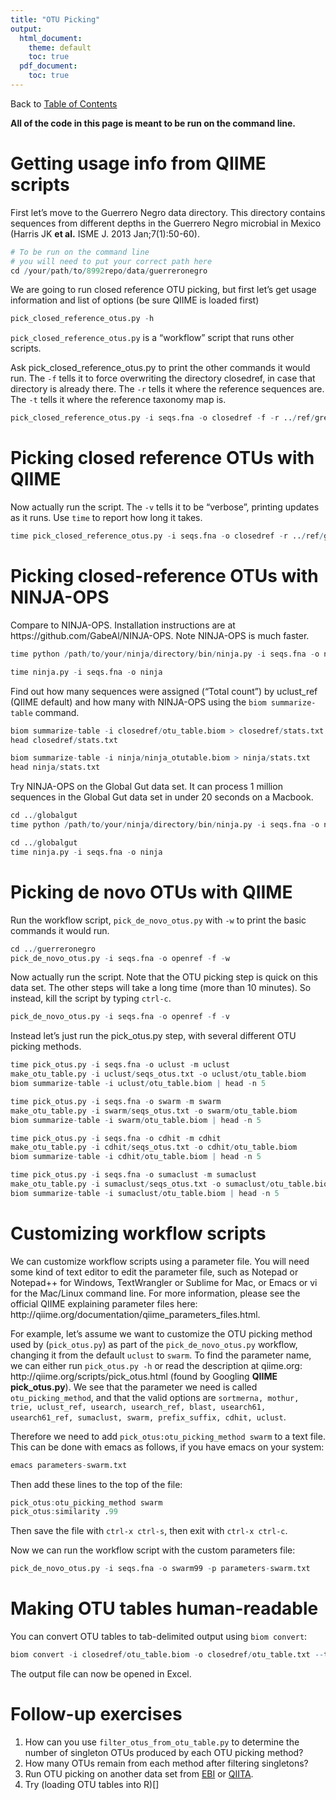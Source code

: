 ```yaml
---
title: "OTU Picking"
output:
  html_document:
    theme: default
    toc: true
  pdf_document:
    toc: true
---
```

Back to [Table of Contents](index.html)  

**All of the code in this page is meant to be run on the command line.**

# Getting usage info from QIIME scripts

First let's move to the Guerrero Negro data directory. This directory contains sequences from different depths in the Guerrero Negro microbial in Mexico (Harris JK **et al.** ISME J. 2013 Jan;7(1):50-60).
```r
# To be run on the command line
# you will need to put your correct path here
cd /your/path/to/8992repo/data/guerreronegro
```

We are going to run closed reference OTU picking, but first let's get usage
information and list of options (be sure QIIME is loaded first)
```r
pick_closed_reference_otus.py -h
```

`pick_closed_reference_otus.py` is a "workflow" script that runs other scripts.

Ask pick_closed_reference_otus.py to print the other commands it would run.
The `-f` tells it to force overwriting the directory closedref, in case
that directory is already there. The `-r` tells it where the reference
sequences are. The `-t` tells it where the reference taxonomy map is.

```r
pick_closed_reference_otus.py -i seqs.fna -o closedref -f -r ../ref/greengenes/97_otus.fasta -t ../ref/greengenes/97_otu_taxonomy.txt -w 
```

# Picking closed reference OTUs with QIIME
Now actually run the script. The `-v` tells it to be "verbose", printing
updates as it runs. Use `time` to report how long it takes.
```r
time pick_closed_reference_otus.py -i seqs.fna -o closedref -r ../ref/greengenes/97_otus.fasta -t ../ref/greengenes/97_otu_taxonomy.txt -f -v
```

# Picking closed-reference OTUs with NINJA-OPS
Compare to NINJA-OPS. Installation instructions are at https://github.com/GabeAl/NINJA-OPS.
Note NINJA-OPS is much faster.
```r
time python /path/to/your/ninja/directory/bin/ninja.py -i seqs.fna -o ninja
```

```r
time ninja.py -i seqs.fna -o ninja
```

Find out how many sequences were assigned ("Total count")
by uclust_ref (QIIME default)
and how many with NINJA-OPS using the `biom summarize-table` command.
```r
biom summarize-table -i closedref/otu_table.biom > closedref/stats.txt
head closedref/stats.txt
```

```r
biom summarize-table -i ninja/ninja_otutable.biom > ninja/stats.txt
head ninja/stats.txt
```

Try NINJA-OPS on the Global Gut data set. It can process 1 million
sequences in the Global Gut data set in under 20 seconds on a Macbook.
```r
cd ../globalgut
time python /path/to/your/ninja/directory/bin/ninja.py -i seqs.fna -o ninja
```

```r
cd ../globalgut
time ninja.py -i seqs.fna -o ninja
```

# Picking de novo OTUs with QIIME
Run the workflow script, `pick_de_novo_otus.py` with `-w` to print the
basic commands it would run.
```r
cd ../guerreronegro
pick_de_novo_otus.py -i seqs.fna -o openref -f -w 
```

Now actually run the script. Note that the OTU picking step is quick
on this data set. The other steps will take a long time (more than 10 minutes).
So instead, kill the script by typing `ctrl-c`.
```r
pick_de_novo_otus.py -i seqs.fna -o openref -f -v
```

Instead let's just run the pick_otus.py step, with several different OTU
picking methods.
```r
time pick_otus.py -i seqs.fna -o uclust -m uclust
make_otu_table.py -i uclust/seqs_otus.txt -o uclust/otu_table.biom
biom summarize-table -i uclust/otu_table.biom | head -n 5
```

```r
time pick_otus.py -i seqs.fna -o swarm -m swarm
make_otu_table.py -i swarm/seqs_otus.txt -o swarm/otu_table.biom
biom summarize-table -i swarm/otu_table.biom | head -n 5
```

```r
time pick_otus.py -i seqs.fna -o cdhit -m cdhit
make_otu_table.py -i cdhit/seqs_otus.txt -o cdhit/otu_table.biom
biom summarize-table -i cdhit/otu_table.biom | head -n 5
```

```r
time pick_otus.py -i seqs.fna -o sumaclust -m sumaclust
make_otu_table.py -i sumaclust/seqs_otus.txt -o sumaclust/otu_table.biom
biom summarize-table -i sumaclust/otu_table.biom | head -n 5
```

# Customizing workflow scripts
We can customize workflow scripts using a parameter file. You will need some kind
of text editor to edit the parameter file, such as Notepad or Notepad++ for
Windows, TextWrangler or Sublime for Mac, or Emacs or vi for the Mac/Linux
command line. For more information, please see the official QIIME explaining
parameter files here:
http://qiime.org/documentation/qiime_parameters_files.html. 


For example, let's assume we want to customize the OTU picking method
used by (`pick_otus.py`) as part of the `pick_de_novo_otus.py` workflow,
changing it from the default `uclust` to `swarm`.
To find the parameter name, we can either run `pick_otus.py -h` or
read the description at qiime.org: http://qiime.org/scripts/pick_otus.html
(found by Googling **QIIME pick_otus.py**). We see that the parameter we need is
called `otu_picking_method`, and that the valid options are `sortmerna, mothur,
trie, uclust_ref, usearch, usearch_ref, blast, usearch61, usearch61_ref,
sumaclust, swarm, prefix_suffix, cdhit, uclust`.

Therefore we need to add `pick_otus:otu_picking_method swarm` to a text file.
This can be done with emacs as follows, if you have emacs on your system:
```r
emacs parameters-swarm.txt
```

Then add these lines to the top of the file:
```r
pick_otus:otu_picking_method swarm 
pick_otus:similarity .99 
```

Then save the file with `ctrl-x ctrl-s`, then exit with `ctrl-x ctrl-c`.

Now we can run the workflow script with the custom parameters file:
```r
pick_de_novo_otus.py -i seqs.fna -o swarm99 -p parameters-swarm.txt
```

# Making OTU tables human-readable
You can convert OTU tables to tab-delimited output using `biom convert`:
```r
biom convert -i closedref/otu_table.biom -o closedref/otu_table.txt --to-tsv
```
The output file can now be opened in Excel.


# Follow-up exercises
1. How can you use `filter_otus_from_otu_table.py` to determine the number
of singleton OTUs produced by each OTU picking method?
2. How many OTUs remain from each method after filtering singletons? 
3. Run OTU picking on another data set from [EBI](http://www.ebi.ac.uk/services)
or [QIITA](http://qiita.ucsd.edu).
4. Try (loading OTU tables into R)[]
